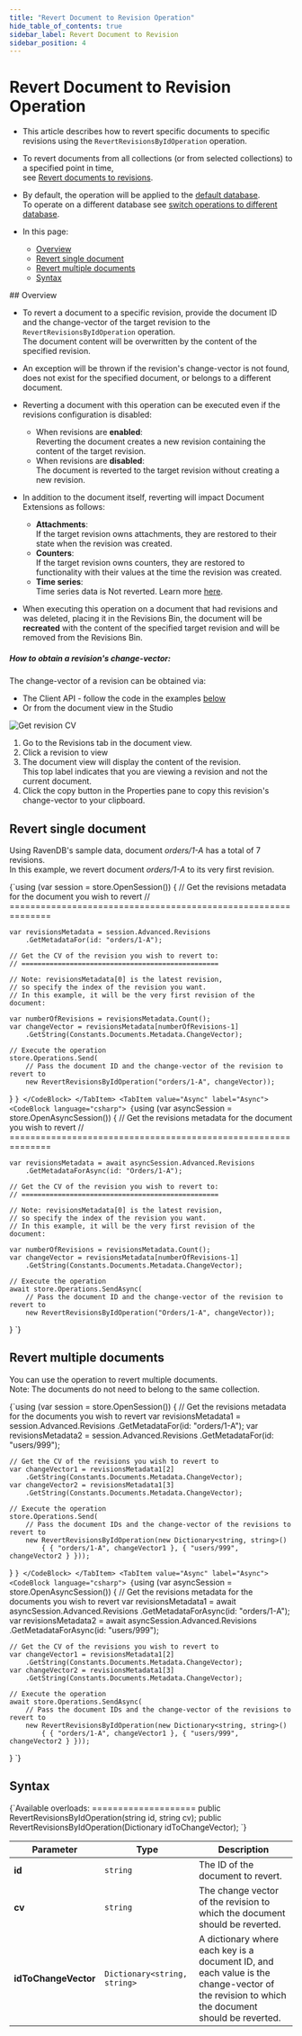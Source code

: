 ```yaml
---
title: "Revert Document to Revision Operation"
hide_table_of_contents: true
sidebar_label: Revert Document to Revision
sidebar_position: 4
---
```





# Revert Document to Revision Operation
<LanguageSwitcher supportedLanguages={supportedLanguages} />
<LanguageContent language="csharp">

<Admonition type="note" title="">

* This article describes how to revert specific documents to specific revisions using the `RevertRevisionsByIdOperation` operation.

* To revert documents from all collections (or from selected collections) to a specified point in time,  
  see [Revert documents to revisions](../../../../document-extensions/revisions/revert-revisions.mdx). 

* By default, the operation will be applied to the [default database](../../../../client-api/setting-up-default-database.mdx).  
  To operate on a different database see [switch operations to different database](../../../../client-api/operations/how-to/switch-operations-to-a-different-database.mdx).  

* In this page:  
  * [Overview](../../../../document-extensions/revisions/client-api/operations/revert-document-to-revision.mdx#overview)
  * [Revert single document](../../../../document-extensions/revisions/client-api/operations/revert-document-to-revision.mdx#revert-single-document)
  * [Revert multiple documents](../../../../document-extensions/revisions/client-api/operations/revert-document-to-revision.mdx#revert-multiple-documents)
  * [Syntax](../../../../document-extensions/revisions/client-api/operations/revert-document-to-revision.mdx#syntax)  

</Admonition>
## Overview

* To revert a document to a specific revision, provide the document ID and the change-vector of the target revision to the `RevertRevisionsByIdOperation` operation.  
  The document content will be overwritten by the content of the specified revision.

* An exception will be thrown if the revision's change-vector is not found, does not exist for the specified document, or belongs to a different document.

* Reverting a document with this operation can be executed even if the revisions configuration is disabled:
  * When revisions are **enabled**:  
    Reverting the document creates a new revision containing the content of the target revision.  
  * When revisions are **disabled**:  
    The document is reverted to the target revision without creating a new revision.  

* In addition to the document itself, reverting will impact Document Extensions as follows:  
  * **Attachments**:  
    If the target revision owns attachments, they are restored to their state when the revision was created.  
  * **Counters**:  
    If the target revision owns counters, they are restored to functionality with their values at the time the revision was created.  
  * **Time series**:  
    Time series data is Not reverted. Learn more [here](../../../../document-extensions/revisions/revisions-and-other-features.mdx#reverted-data-1).

* When executing this operation on a document that had revisions and was deleted, placing it in the Revisions Bin,
  the document will be **recreated** with the content of the specified target revision and will be removed from the Revisions Bin.
##### How to obtain a revision's change-vector:  

The change-vector of a revision can be obtained via:  

  * The Client API - follow the code in the examples [below](../../../../document-extensions/revisions/client-api/operations/revert-document-to-revision.mdx#revert-single-document)  
  * Or from the document view in the Studio  

![Get revision CV](./assets/get-cv-for-revision.png)

1. Go to the Revisions tab in the document view.
2. Click a revision to view
3. The document view will display the content of the revision.  
   This top label indicates that you are viewing a revision and not the current document.
4. Click the copy button in the Properties pane to copy this revision's change-vector to your clipboard.



## Revert single document

Using RavenDB's sample data, document _orders/1-A_ has a total of 7 revisions.  
In this example, we revert document _orders/1-A_ to its very first revision.

<Tabs groupId='languageSyntax'>
<TabItem value="Sync" label="Sync">
<CodeBlock language="csharp">
{`using (var session = store.OpenSession())
{
    // Get the revisions metadata for the document you wish to revert
    // ==============================================================
    
    var revisionsMetadata = session.Advanced.Revisions
        .GetMetadataFor(id: "orders/1-A");

    // Get the CV of the revision you wish to revert to:
    // =================================================
    
    // Note: revisionsMetadata[0] is the latest revision,
    // so specify the index of the revision you want.
    // In this example, it will be the very first revision of the document:
    
    var numberOfRevisions = revisionsMetadata.Count();
    var changeVector = revisionsMetadata[numberOfRevisions-1]
        .GetString(Constants.Documents.Metadata.ChangeVector);

    // Execute the operation
    store.Operations.Send(
        // Pass the document ID and the change-vector of the revision to revert to
        new RevertRevisionsByIdOperation("orders/1-A", changeVector));
}
`}
</CodeBlock>
</TabItem>
<TabItem value="Async" label="Async">
<CodeBlock language="csharp">
{`using (var asyncSession = store.OpenAsyncSession())
{
    // Get the revisions metadata for the document you wish to revert
    // ==============================================================
    
    var revisionsMetadata = await asyncSession.Advanced.Revisions
        .GetMetadataForAsync(id: "Orders/1-A");
    
    // Get the CV of the revision you wish to revert to:
    // =================================================
    
    // Note: revisionsMetadata[0] is the latest revision,
    // so specify the index of the revision you want.
    // In this example, it will be the very first revision of the document:
    
    var numberOfRevisions = revisionsMetadata.Count();
    var changeVector = revisionsMetadata[numberOfRevisions-1]
        .GetString(Constants.Documents.Metadata.ChangeVector);

    // Execute the operation
    await store.Operations.SendAsync(
        // Pass the document ID and the change-vector of the revision to revert to
        new RevertRevisionsByIdOperation("Orders/1-A", changeVector));
}
`}
</CodeBlock>
</TabItem>
</Tabs>



## Revert multiple documents

You can use the operation to revert multiple documents.  
Note: The documents do not need to belong to the same collection.

<Tabs groupId='languageSyntax'>
<TabItem value="Sync" label="Sync">
<CodeBlock language="csharp">
{`using (var session = store.OpenSession())
{
    // Get the revisions metadata for the documents you wish to revert
    var revisionsMetadata1 = session.Advanced.Revisions
        .GetMetadataFor(id: "orders/1-A");
    var revisionsMetadata2 = session.Advanced.Revisions
        .GetMetadataFor(id: "users/999");

    // Get the CV of the revisions you wish to revert to
    var changeVector1 = revisionsMetadata1[2]
        .GetString(Constants.Documents.Metadata.ChangeVector);
    var changeVector2 = revisionsMetadata1[3]
        .GetString(Constants.Documents.Metadata.ChangeVector);

    // Execute the operation
    store.Operations.Send(
        // Pass the document IDs and the change-vector of the revisions to revert to
        new RevertRevisionsByIdOperation(new Dictionary<string, string>()
            { { "orders/1-A", changeVector1 }, { "users/999", changeVector2 } }));
}
`}
</CodeBlock>
</TabItem>
<TabItem value="Async" label="Async">
<CodeBlock language="csharp">
{`using (var asyncSession = store.OpenAsyncSession())
{
    // Get the revisions metadata for the documents you wish to revert
    var revisionsMetadata1 = await asyncSession.Advanced.Revisions
        .GetMetadataForAsync(id: "orders/1-A");
    var revisionsMetadata2 = await asyncSession.Advanced.Revisions
        .GetMetadataForAsync(id: "users/999");

    // Get the CV of the revisions you wish to revert to
    var changeVector1 = revisionsMetadata1[2]
        .GetString(Constants.Documents.Metadata.ChangeVector);
    var changeVector2 = revisionsMetadata1[3]
        .GetString(Constants.Documents.Metadata.ChangeVector);

    // Execute the operation
    await store.Operations.SendAsync(
        // Pass the document IDs and the change-vector of the revisions to revert to
        new RevertRevisionsByIdOperation(new Dictionary<string, string>()
            { { "orders/1-A", changeVector1 }, { "users/999", changeVector2 } }));
}
`}
</CodeBlock>
</TabItem>
</Tabs>



## Syntax

<TabItem value="syntax_1" label="syntax_1">
<CodeBlock language="csharp">
{`Available overloads:
====================
public RevertRevisionsByIdOperation(string id, string cv);
public RevertRevisionsByIdOperation(Dictionary<string, string> idToChangeVector);
`}
</CodeBlock>
</TabItem>

| Parameter            | Type                         | Description                                                                                                                                 |
|----------------------|------------------------------|---------------------------------------------------------------------------------------------------------------------------------------------|
| **id**               | `string`                     | The ID of the document to revert.                                                                                                           |
| **cv**               | `string`                     | The change vector of the revision to which the document should be reverted.                                                                 |
| **idToChangeVector** | `Dictionary<string, string>` | A dictionary where each key is a document ID, and each value is the change-vector of the revision to which the document should be reverted. |




</LanguageContent>

<!---
### Document Extensions
- [Revisions Overview](../../../../document-extensions/revisions/overview)
- [Revert Documents to Revisions](../../../../document-extensions/revisions/revert-revisions)
- [Revisions and Other Features](../../../../document-extensions/revisions/revisions-and-other-features)
- [Revisions: API Overview](../../../../document-extensions/revisions/client-api/overview)

### Client API
- [What Are Operations](../../../../client-api/operations/what-are-operations)
- [Switch Operation Database](../../../../client-api/operations/how-to/switch-operations-to-a-different-database)
- [Setting Up a Default Database](../../../../client-api/setting-up-default-database)

### Studio
- [Settings: Document Revisions](../../../../studio/database/settings/document-revisions)
- [Document Extensions: Revisions](../../../../studio/database/document-extensions/revisions)


-->